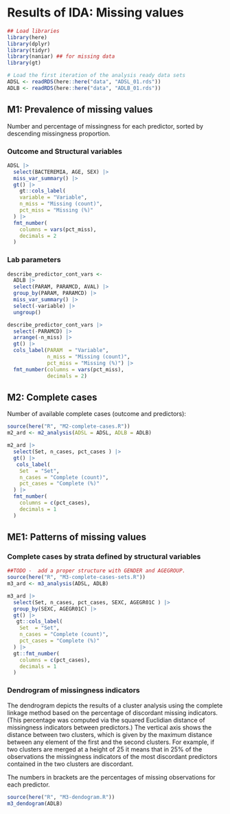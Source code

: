 # Results of IDA: Missing values {#Missing}


```{r, warning=FALSE, message=FALSE}
## Load libraries
library(here)
library(dplyr)
library(tidyr)
library(naniar) ## for missing data 
library(gt)

# Load the first iteration of the analysis ready data sets
ADSL <- readRDS(here::here("data", "ADSL_01.rds"))
ADLB <- readRDS(here::here("data", "ADLB_01.rds"))
```


## M1: Prevalence of missing values

Number and percentage of missingness for each predictor, sorted by descending missingness proportion. 

### Outcome and Structural variables

```{r, message = FALSE, warning = FALSE, echo = FALSE}
ADSL |>
  select(BACTEREMIA, AGE, SEX) |>
  miss_var_summary() |>
  gt() |>
    gt::cols_label(
    variable = "Variable",
    n_miss = "Missing (count)",
    pct_miss = "Missing (%)"
  ) |>
  fmt_number(
    columns = vars(pct_miss),
    decimals = 2
  )

```

### Lab parameters 

```{r, message = FALSE, warning = FALSE, echo = FALSE}

describe_predictor_cont_vars <-
  ADLB |>
  select(PARAM, PARAMCD, AVAL) |>
  group_by(PARAM, PARAMCD) |>
  miss_var_summary() |>
  select(-variable) |>
  ungroup()

describe_predictor_cont_vars |>
  select(-PARAMCD) |>
  arrange(-n_miss) |>
  gt() |>
  cols_label(PARAM  = "Variable",
             n_miss = "Missing (count)",
             pct_miss = "Missing (%)") |>
  fmt_number(columns = vars(pct_miss),
             decimals = 2)

```





## M2: Complete cases

Number of available complete cases (outcome and predictors):

```{r summiss, message =FALSE, warning =FALSE , echo=FALSE}

source(here("R", "M2-complete-cases.R"))
m2_ard <- m2_analysis(ADSL = ADSL, ADLB = ADLB)

m2_ard |> 
  select(Set, n_cases, pct_cases ) |>
  gt() |>
   cols_label(
    Set  = "Set",
    n_cases = "Complete (count)",
    pct_cases = "Complete (%)"
  ) |>
  fmt_number(
    columns = c(pct_cases),
    decimals = 1
  )

```


## ME1: Patterns of missing values

### Complete cases by strata defined by structural variables

```{r summiss2, message =FALSE, warning =FALSE , echo=FALSE}

##TODO -  add a proper structure with GENDER and AGEGROUP.
source(here("R", "M3-complete-cases-sets.R"))
m3_ard <- m3_analysis(ADSL, ADLB)

m3_ard |> 
  select(Set, n_cases, pct_cases, SEXC, AGEGR01C ) |>
  group_by(SEXC, AGEGR01C) |>
  gt() |>
   gt::cols_label(
    Set  = "Set",
    n_cases = "Complete (count)",
    pct_cases = "Complete (%)"
  ) |>
  gt::fmt_number(
    columns = c(pct_cases),
    decimals = 1
  )


```



### Dendrogram of missingness indicators 

The dendrogram depicts the results of a cluster analysis using the complete linkage method based on the percentage of discordant missing indicators. (This percentage was computed via the squared Euclidian distance of missingness indicators between predictors.) The vertical axis shows the distance between two clusters, which is given by the maximum distance between any element of the first and the second clusters.  For example, if two clusters are merged at a height of 25 it means that in 25% of the observations the missingness indicators of the most discordant predictors contained in the two clusters are discordant.

The numbers in brackets are the percentages of missing observations for each predictor.

```{r, message =FALSE, warning =FALSE , echo=FALSE, fig.height=12, fig.width=12, fig.cap="Clustered variables by percentage observations discordantly missing [by variable percentage missing]"}
source(here("R", "M3-dendogram.R"))
m3_dendogram(ADLB)
```



